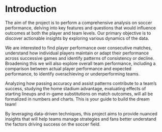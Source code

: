 # Introduction

The aim of the project is to perform a comprehensive analysis on soccer performance, delving into key features and questions that would influence outcomes at both the player and team levels. Our primary objective is to discover actionable insights by exploring various dynamics of the data.

We are interested to find player performance over consecutive matches, understand how individual players maintain or adapt their performance across successive games and identify patterns of consistency or decline. Broadening this we will also explore overall team performance, including a comparison between actual player performance and expected performance, to identify overachieving or underperforming teams.
 
Analyzing how passing accuracy and assist patterns contribute to a team’s success, studying the home stadium advantage, evaluating effects of starting lineups and in-game substitutions on match outcomes, will all be formalized in numbers and charts. This is your guide to build the dream team!

By leveraging data-driven techniques, this project aims to provide nuanced insights that will help teams manage strategies and fans better understand the factors driving success on the soccer field. 

